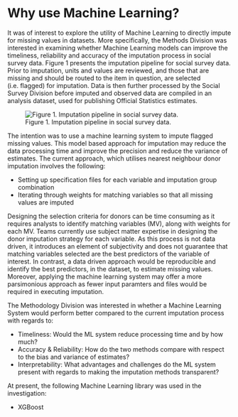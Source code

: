 # Why use Machine Learning?
It was of interest to explore the utility of Machine Learning to directly impute for missing values in datasets. More specifically, the Methods Division was interested in examining whether Machine Learning models can improve the timeliness, reliability and accuracy of the imputation process in social survey data. Figure 1 presents the imputation pipeline for social survey data. Prior to imputation, units and values are reviewed, and those that are missing and should be routed to the item in question, are selected (i.e. flagged) for imputation. Data is then further processed by the Social Survey Division before imputed and observed data are compiled in an analysis dataset, used for publishing Official Statistics estimates.  

![Figure 1. Imputation pipeline in social survey data.](images/CurrentPipeline.png) 

The intention was to use a machine learning system to impute flagged missing values. This model based approach for imputation may reduce the data processing time and improve the precision and reduce the variance of estimates. The current approach, which utilises nearest neighbour donor imputation involves the following:  
  
- Setting up specification files for each variable and imputation group combination  
- Iterating through weights for matching variables so that all missing values are imputed  
  
Designing the selection criteria for donors can be time consuming as it requires analysts to identify matching variables (MV), along with weights for each MV. Teams currently use subject matter expertise in designing the donor imputation strategy for each variable. As this process is not data driven, it introduces an element of subjectivity and does not guarantee that matching variables selected are the best predictors of the variable of interest. In contrast, a data driven approach would be reproducible and identify the best predictors, in the dataset, to estimate missing values. Moreover, applying the machine learning system may offer a more parsimonious approach as fewer input paramters and files would be required in executing imputation.  
  
The Methodology Division was interested in whether a Machine Learning System would perform better compared to the current imputation process with regards to:  
  
- Timeliness: Would the ML system reduce processing time and by how much?  
- Accuracy & Reliability: How do the two methods compare with respect to the bias and variance of estimates?  
- Interpretability: What advantages and challenges do the ML system present with regards to making the imputation methods transparent?    

At present, the following Machine Learning library was used in the investigation:  
  
- XGBoost  